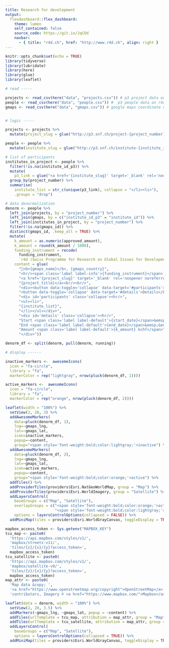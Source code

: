 ```yaml
---
title: Research for development
output: 
  flexdashboard::flex_dashboard:
    theme: lumen
    self_contained: false
    source_code: https://git.io/JqCOd
    navbar:
      - { title: "r4d.ch", href: "http://www.r4d.ch", align: right }
---
```


```r
knitr::opts_chunk$set(echo = TRUE)
library(tidyverse)
library(lubridate)
library(here)
library(glue)
library(leaflet)
```


```r

# read -----

projects <- read_csv(here("data", "projects.csv")) # p3 project data on r4d
people <- read_csv(here("data", "people.csv")) #  p3 people data on r4d
gmaps <- read_csv(here("data", "gmaps.csv")) # google maps coordinate data


# logic -----

projects <- projects %>%
  mutate(project_slug = glue("http://p3.snf.ch/project-{project_number}"))

people <- people %>%
  mutate(institute_slug = glue("http://p3.snf.ch/institute-{institute_id_p3}"))

# list of participants
institutes_in_project <- people %>%
  filter(!is.na(institute_id_p3)) %>%
  mutate(
    p3_link = glue("<a href='{institute_slug}' target='_blank' rel='noopener noreferrer'>{institute_name}</a>")) %>%
  group_by(project_number) %>%
  summarise(
    institute_list = str_c(unique(p3_link), collapse = "</li><li>"),
    .groups = "drop")

# data denormalization
denorm <- people %>% 
  left_join(projects, by = "project_number") %>%
  left_join(gmaps, by = c("institute_id_p3" = "institute_id")) %>%
  left_join(institutes_in_project, by = "project_number") %>%
  filter(!is.na(gmaps_id)) %>%
  distinct(gmaps_id, .keep_all = TRUE) %>%
  mutate(
    k_amount = as.numeric(approved_amount),
    k_amount = round(k_amount / 1000),
    funding_instrument = recode(
      funding_instrument,
      `r4d (Swiss Programme for Research on Global Issues for Development)` = "r4d"),
    content = glue(
      "📍<b>{gmaps_name}</b>, {gmaps_country}",
      "<hr/><span class='label label-info'>{funding_instrument}</span> ",
      "<a href='{project_slug}' target='_blank' rel='noopener noreferrer'>",
      "{project_title}</a><br/><br/>",
      "<div><button data-toggle='collapse' data-target='#participants'>Participants</button>&emsp;",
      "<button data-toggle='collapse' data-target='#details'>Details</button></div>",
      "<div id='participants' class='collapse'><hr/>",
      "<ul><li>",
      "{institute_list}",
      "</li></ul></div>",
      "<div id='details' class='collapse'><hr/>",
      "Start <span class='label label-default'>{start_date}</span>&emsp;",
      "End <span class='label label-default'>{end_date}</span>&emsp;&ensp;",
      "Amount <span class='label label-default'>{k_amount} kchf</span>",
      "</div>"))

denorm_df <- split(denorm, pull(denorm, running))

# display ------ 

inactive_markers <-  awesomeIcons(
  icon = "fa-circle",
  library = "fa",
  markerColor = rep("lightgray", nrow(pluck(denorm_df, 1))))

active_markers <-  awesomeIcons(
  icon = "fa-circle",
  library = "fa",
  markerColor = rep("orange", nrow(pluck(denorm_df, 2))))

leaflet(width = "100%") %>% 
  setView(2, 20, 3) %>%
  addAwesomeMarkers(
    data=pluck(denorm_df, 1),
    lng=~gmaps_lng,
    lat=~gmaps_lat, 
    icon=inactive_markers,
    popup=~content,
    group="<span style='font-weight:bold;color:lightgray;'>inactive") %>%
  addAwesomeMarkers(
    data=pluck(denorm_df, 2),
    lng=~gmaps_lng,
    lat=~gmaps_lat, 
    icon=active_markers,
    popup=~content,
    group="<span style='font-weight:bold;color:orange;'>active") %>%
  addTiles() %>%
  addProviderTiles(providers$Esri.NatGeoWorldMap, group = "Map") %>%
  addProviderTiles(providers$Esri.WorldImagery, group = "Satellite") %>%
  addLayersControl(
    baseGroups = c("Map", "Satellite"),
    overlayGroups = c("<span style='font-weight:bold;color:orange;'>active",
                      "<span style='font-weight:bold;color:lightgray;'>inactive"),
    options = layersControlOptions(collapsed = FALSE)) %>%
  addMiniMap(tiles = providers$Esri.WorldGrayCanvas, toggleDisplay = TRUE)
```

```r
mapbox_access_token <- Sys.getenv("MAPBOX_KEY")
tcu_map <- paste0(
  'https://api.mapbox.com/styles/v1/',
  'mapbox/streets-v11/',
  'tiles/{z}/{x}/{y}?access_token=', 
  mapbox_access_token)
tcu_satellite <- paste0(
  'https://api.mapbox.com/styles/v1/',
  'mapbox/satellite-v9/',
  'tiles/{z}/{x}/{y}?access_token=', 
  mapbox_access_token)
map_attr <- paste0(
  'Map data &copy; ',
  '<a href="https://www.openstreetmap.org/copyright">OpenStreetMap</a> ',
  'contributors, Imagery © <a href="https://www.mapbox.com/">Mapbox</a>')

leaflet(data = denorm, width = "100%") %>% 
  setView(2, 20, 3.5) %>%
  addMarkers(~gmaps_lng, ~gmaps_lat, popup = ~content) %>%
  addTiles(urlTemplate = tcu_map, attribution = map_attr, group = "Map") %>%
  addTiles(urlTemplate = tcu_satellite, attribution = map_attr, group = "Satellite") %>%
  addLayersControl(
    baseGroups = c("Map", "Satellite"),
    options = layersControlOptions(collapsed = TRUE)) %>%
  addMiniMap(tiles = providers$Esri.WorldGrayCanvas, toggleDisplay = TRUE)

```

